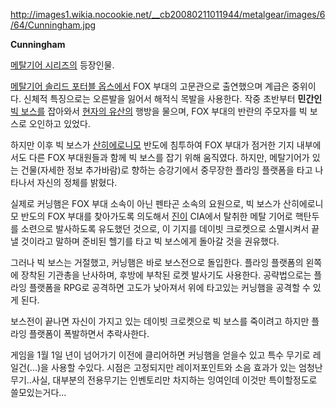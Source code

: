 http://images1.wikia.nocookie.net/__cb20080211011944/metalgear/images/6/64/Cunningham.jpg

'''Cunningham'''

[[메탈기어 시리즈]]의 등장인물.

[[메탈기어 솔리드 포터블 옵스]]에서 FOX 부대의 고문관으로 출연했으며 계급은 중위이다. 신체적 특징으로는 오른발을 잃어서 해적식 목발을 사용한다. 작중 초반부터 '''민간인''' [[빅 보스]]를 잡아와서 [[현자의 유산]]의 행방을 물으며, FOX 부대의 반란의 주모자를 빅 보스로 오인하고 있었다.

하지만 이후 빅 보스가 [[산히에로니모]] 반도에 침투하여 FOX 부대가 점거한 기지 내부에서도 다른 FOX 부대원들과 함께 빅 보스를 잡기 위해 움직였다. 하지만, 메탈기어가 있는 건물(자세한 정보 추가바람)로 향하는 승강기에서 중무장한 플라잉 플랫폼을 타고 나타나서 자신의 정체를 밝혔다.



실제로 커닝햄은 FOX 부대 소속이 아닌 펜타곤 소속의 요원으로, 빅 보스가 산히에로니모 반도의 FOX 부대를 찾아가도록 의도해서 [[진]]이 CIA에서 탈취한 메탈 기어로 핵탄두를 소련으로 발사하도록 유도했던 것으로, 이 기지를 데이빗 크로켓으로 소멸시켜서 끝낼 것이라고 말하며 준비된 헬기를 타고 빅 보스에게 돌아갈 것을 권유했다.

그러나 빅 보스는 거절했고, 커닝햄은 바로 보스전으로 돌입한다.
플라잉 플랫폼의 왼쪽에 장착된 기관총을 난사하며, 후방에 부착된 로켓 발사기도 사용한다. 공략법으로는 플라잉 플랫폼을 RPG로 공격하면 고도가 낮아져서 위에 타고있는 커닝햄을 공격할 수 있게 된다.

보스전이 끝나면 자신이 가지고 있는 데이빗 크로켓으로 빅 보스를 죽이려고 하지만 플라잉 플랫폼이 폭발하면서 추락사한다.

게임을 1월 1일 년이 넘어가기 이전에 클리어하면 커닝햄을 얻을수 있고 특수 무기로 레일건(...)을 사용할 수있다. 시점은 고정되지만 레이저포인트와 소음 효과가 있는 엄청난 무기..사실, 대부분의 전용무기는 인벤토리만 차지하는 잉여인데 이것만 특이할정도로 쓸모있는거다...
